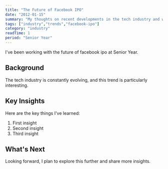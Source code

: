 ```yaml
---
title: "The Future of Facebook IPO"
date: "2012-01-15"
summary: "My thoughts on recent developments in the tech industry and what they mean for developers."
tags: ["industry","trends","facebook-ipo"]
category: "industry"
readTime: 1
period: "Senior Year"
---
```


I've been working with the future of facebook ipo at Senior Year.

## Background

The tech industry is constantly evolving, and this trend is particularly interesting.

## Key Insights

Here are the key things I've learned:

1. First insight
2. Second insight
3. Third insight

## What's Next

Looking forward, I plan to explore this further and share more insights.

